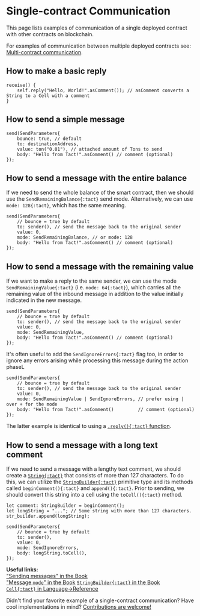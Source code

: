 # Single-contract Communication


This page lists examples of communication of a single deployed contract with other contracts on blockchain.

For examples of communication between multiple deployed contracts see: [Multi-contract communication](/cookbook/multi-communication).

## How to make a basic reply

```tact
receive() {
    self.reply("Hello, World!".asComment()); // asComment converts a String to a Cell with a comment
}
```

## How to send a simple message

```tact
send(SendParameters{
    bounce: true, // default
    to: destinationAddress,
    value: ton("0.01"), // attached amount of Tons to send
    body: "Hello from Tact!".asComment() // comment (optional)
});
```

## How to send a message with the entire balance

If we need to send the whole balance of the smart contract, then we should use the `SendRemainingBalance{:tact}` send mode. Alternatively, we can use `mode: 128{:tact}`, which has the same meaning.

```tact
send(SendParameters{
    // bounce = true by default
    to: sender(), // send the message back to the original sender
    value: 0,
    mode: SendRemainingBalance, // or mode: 128
    body: "Hello from Tact!".asComment() // comment (optional)
});
```

## How to send a message with the remaining value

If we want to make a reply to the same sender, we can use the mode `SendRemainingValue{:tact}` (i.e. `mode: 64{:tact}`), which carries all the remaining value of the inbound message in addition to the value initially indicated in the new message.

```tact
send(SendParameters{
    // bounce = true by default
    to: sender(), // send the message back to the original sender
    value: 0,
    mode: SendRemainingValue,
    body: "Hello from Tact!".asComment() // comment (optional)
});
```

It's often useful to add the `SendIgnoreErrors{:tact}` flag too, in order to ignore any errors arising while processing this message during the action phaseL

```tact
send(SendParameters{
    // bounce = true by default
    to: sender(), // send the message back to the original sender
    value: 0,
    mode: SendRemainingValue | SendIgnoreErrors, // prefer using | over + for the mode
    body: "Hello from Tact!".asComment()         // comment (optional)
});
```

The latter example is identical to using a [`.reply(){:tact}` function](#how-to-make-a-basic-reply).

## How to send a message with a long text comment

If we need to send a message with a lengthy text comment, we should create a [`String{:tact}`](/book/types#primitive-types) that consists of more than $127$ characters. To do this, we can utilize the [`StringBuilder{:tact}`](/book/types#primitive-types) primitive type and its methods called `beginComment(){:tact}` and `append(){:tact}`. Prior to sending, we should convert this string into a cell using the `toCell(){:tact}` method.

```tact
let comment: StringBuilder = beginComment();
let longString = "..."; // Some string with more than 127 characters.
str_builder.append(longString);

send(SendParameters{
    // bounce = true by default
    to: sender(),
    value: 0,
    mode: SendIgnoreErrors,
    body: longString.toCell(),
});
```

<Callout>

  **Useful links:**\
  ["Sending messages" in the Book](/book/send#send-message)\
  ["Message `mode`" in the Book](/book/message-mode)
  [`StringBuilder{:tact}` in the Book](/book/types#primitive-types)\
  [`Cell{:tact}` in Language→Reference](/language/ref/cells)

</Callout>

<Callout type="info" emoji="🤔">

  Didn't find your favorite example of a single-contract communication? Have cool implementations in mind? [Contributions are welcome!](https://github.com/tact-lang/tact-docs/issues)

</Callout>
